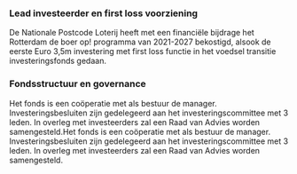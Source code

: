 ---
---

### Lead investeerder en first loss voorziening

De Nationale Postcode Loterij heeft met een financiële bijdrage het Rotterdam de boer op! programma van 2021-2027 bekostigd, alsook de eerste Euro 3,5m investering met first loss functie in het voedsel transitie investeringsfonds gedaan. 

### Fondsstructuur en governance

Het fonds is een coöperatie met als bestuur de manager. Investeringsbesluiten zijn gedelegeerd aan het investeringscommittee met 3 leden. In overleg met investeerders zal een Raad van Advies worden samengesteld.Het fonds is een coöperatie met als bestuur de manager. Investeringsbesluiten zijn gedelegeerd aan het investeringscommittee met 3 leden. In overleg met investeerders zal een Raad van Advies worden samengesteld.
